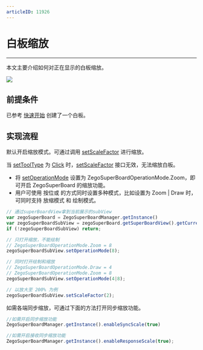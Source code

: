 ```yaml
---
articleID: 11926
---
```


# 白板缩放


- - -

本文主要介绍如何对正在显示的白板缩放。

<Frame width="512" height="auto" caption=""><img src="https://storage.zego.im/sdk-doc/Pics/WhiteboardView/zoom.gif" /></Frame>

## 前提条件

已参考 [快速开始](../quick-start/create-white-board.mdx) 创建了一个白板。

## 实现流程
默认开启缩放模式。可通过调用 [setScaleFactor](@setScaleFactor) 进行缩放。

<Note title="说明">

当 [setToolType](@setToolType) 为 [Click](@Click) 时，[setScaleFactor](@setScaleFactor) 接口无效，无法缩放白板。

</Note>

- 将 [setOperationMode](@setOperationMode) 设置为 ZegoSuperBoardOperationMode.Zoom，即可开启 ZegoSuperBoard 的缩放功能。
- 用户可使用 按位或 的方式同时设置多种模式，比如设置为 Zoom | Draw 时，可同时支持 放缩模式 和 绘制模式。

```javascript
// 通过superBoardView拿到当前展示的subView
var zegoSuperBoard = ZegoSuperBoardManager.getInstance()
var zegoSuperBoardSubView = zegoSuperBoard.getSuperBoardView().getCurrentSuperBoardSubView();
if (!zegoSuperBoardSubView) return;

// 只打开缩放，不能绘制
// ZegoSuperBoardOperationMode.Zoom = 8
zegoSuperBoardSubView.setOperationMode(8);

// 同时打开绘制和缩放
// ZegoSuperBoardOperationMode.Draw = 4
// ZegoSuperBoardOperationMode.Zoom = 8
zegoSuperBoardSubView.setOperationMode(4|8);

// 以放大至 200% 为例
zegoSuperBoardSubView.setScaleFactor(2);
```

如需各端同步缩放，可通过下面的方法打开同步缩放功能。

```javascript
//如需开启同步缩放功能
ZegoSuperBoardManager.getInstance().enableSyncScale(true)

//如需开启接收同步缩放功能
ZegoSuperBoardManager.getInstance().enableResponseScale(true);

```
